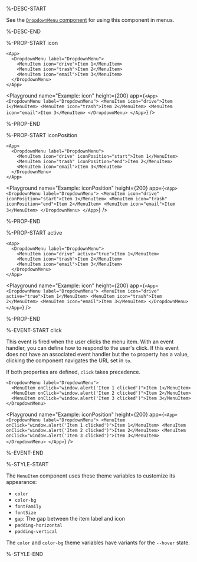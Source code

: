 %-DESC-START

See the [`DropdownMenu` component](./DropdownMenu) for using this component in menus.

%-DESC-END

%-PROP-START icon

```ueml copy /icon/
<App>
  <DropdownMenu label="DropdownMenu">
    <MenuItem icon="drive">Item 1</MenuItem>
    <MenuItem icon="trash">Item 2</MenuItem>
    <MenuItem icon="email">Item 3</MenuItem>
  </DropdownMenu>
</App>
```

<Playground
  name="Example: icon"
  height={200}
  app={`
    <App>
      <DropdownMenu label="DropdownMenu">
        <MenuItem icon="drive">Item 1</MenuItem>
        <MenuItem icon="trash">Item 2</MenuItem>
        <MenuItem icon="email">Item 3</MenuItem>
      </DropdownMenu>
    </App>
  `}
/>

%-PROP-END

%-PROP-START iconPosition

```ueml copy /iconPosition/
<App>
  <DropdownMenu label="DropdownMenu">
    <MenuItem icon="drive" iconPosition="start">Item 1</MenuItem>
    <MenuItem icon="trash" iconPosition="end">Item 2</MenuItem>
    <MenuItem icon="email">Item 3</MenuItem>
  </DropdownMenu>
</App>
```

<Playground
  name="Example: iconPosition"
  height={200}
  app={`
<App>
  <DropdownMenu label="DropdownMenu">
    <MenuItem icon="drive" iconPosition="start">Item 1</MenuItem>
    <MenuItem icon="trash" iconPosition="end">Item 2</MenuItem>
    <MenuItem icon="email">Item 3</MenuItem>
  </DropdownMenu>
</App>
  `}
/>

%-PROP-END

%-PROP-START active

```ueml copy /active="true"/
<App>
  <DropdownMenu label="DropdownMenu">
    <MenuItem icon="drive" active="true">Item 1</MenuItem>
    <MenuItem icon="trash">Item 2</MenuItem>
    <MenuItem icon="email">Item 3</MenuItem>
  </DropdownMenu>
</App>
```

<Playground
  name="Example: icon"
  height={200}
  app={`
    <App>
      <DropdownMenu label="DropdownMenu">
        <MenuItem icon="drive" active="true">Item 1</MenuItem>
        <MenuItem icon="trash">Item 2</MenuItem>
        <MenuItem icon="email">Item 3</MenuItem>
      </DropdownMenu>
    </App>
  `}
/>

%-PROP-END

%-EVENT-START click

This event is fired when the user clicks the menu item. With an event handler, you can define how to respond to the user's click. If this event does not have an associated event handler but the `to` property has a value, clicking the component navigates the URL set in `to`.

If both properties are defined, `click` takes precedence.

```ueml copy /onClick/
<DropdownMenu label="DropdownMenu">
  <MenuItem onClick="window.alert('Item 1 clicked')">Item 1</MenuItem>
  <MenuItem onClick="window.alert('Item 2 clicked')">Item 2</MenuItem>
  <MenuItem onClick="window.alert('Item 3 clicked')">Item 3</MenuItem>
</DropdownMenu>
```

<Playground
  name="Example: iconPosition"
  height={200}
  app={`
<App>
  <DropdownMenu label="DropdownMenu">
    <MenuItem onClick="window.alert('Item 1 clicked')">Item 1</MenuItem>
    <MenuItem onClick="window.alert('Item 2 clicked')">Item 2</MenuItem>
    <MenuItem onClick="window.alert('Item 3 clicked')">Item 3</MenuItem>
  </DropdownMenu>
</App>
  `}
/>

%-EVENT-END

%-STYLE-START

The `MenuItem` component uses these theme variables to customize its appearance:
- `color`
- `color-bg`
- `fontFamily`
- `fontSize`
- `gap`: The gap between the item label and icon
- `padding-horizontal`
- `padding-vertical`

The `color` and `color-bg` theme variables have variants for the `--hover` state.

%-STYLE-END
